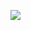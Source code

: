 ![](https://images.pexels.com/photos/815996/pexels-photo-815996.jpeg?auto=compress&cs=tinysrgb&w=1260&h=750&dpr=1)